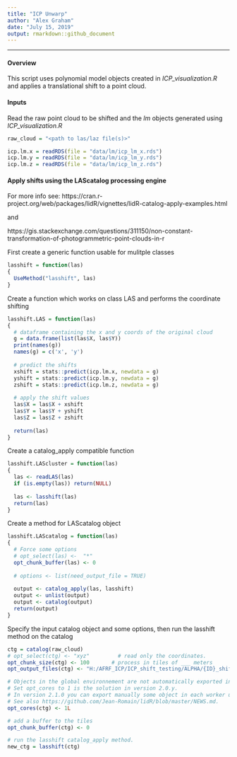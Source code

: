 ```yaml
---
title: "ICP Unwarp"
author: "Alex Graham"
date: "July 15, 2019"
output: rmarkdown::github_document
---
```


--------------------------------------------------------------------------------

#### Overview

This script uses polynomial model objects created in *ICP_visualization.R* and applies a translational shift to a point cloud. 

#### Inputs

Read the raw point cloud to be shifted and the *lm* objects generated using *ICP_visualization.R*
```r
raw_cloud = "<path to las/laz file(s)>"

icp.lm.x = readRDS(file = "data/lm/icp_lm_x.rds")
icp.lm.y = readRDS(file = "data/lm/icp_lm_y.rds")
icp.lm.z = readRDS(file = "data/lm/icp_lm_z.rds")
```

#### Apply shifts using the LAScatalog processing engine

For more info see: https://cran.r-project.org/web/packages/lidR/vignettes/lidR-catalog-apply-examples.html

and

https://gis.stackexchange.com/questions/311150/non-constant-transformation-of-photogrammetric-point-clouds-in-r

First create a generic function usable for mulitple classes
```r
lasshift = function(las)
{
  UseMethod("lasshift", las)
}
```

Create a function which works on class LAS and performs the coordinate shifting
```r
lasshift.LAS = function(las)
{
  # dataframe containing the x and y coords of the original cloud
  g = data.frame(list(las$X, las$Y))
  print(names(g))
  names(g) = c('x', 'y')
  
  # predict the shifts
  xshift = stats::predict(icp.lm.x, newdata = g)
  yshift = stats::predict(icp.lm.y, newdata = g)
  zshift = stats::predict(icp.lm.z, newdata = g)
  
  # apply the shift values 
  las$X = las$X + xshift
  las$Y = las$Y + yshift
  las$Z = las$Z + zshift
  
  return(las)
}
```

Create a catalog_apply compatible function
```r
lasshift.LAScluster = function(las)
{
  las <- readLAS(las)                        
  if (is.empty(las)) return(NULL)           
  
  las <- lasshift(las)
  return(las)
}
```

Create a method for LAScatalog object
```r
lasshift.LAScatalog = function(las)
{
  # Force some options
  # opt_select(las) <-  "*" 
  opt_chunk_buffer(las) <- 0
  
  # options <- list(need_output_file = TRUE)
  
  output <- catalog_apply(las, lasshift)
  output <- unlist(output)
  output <- catalog(output)
  return(output)
}
```

Specify the input catalog object and some options, then run the lasshift method on the catalog
```r
ctg = catalog(raw_cloud)
# opt_select(ctg) <- "xyz"         # read only the coordinates.
opt_chunk_size(ctg) <- 100       # process in tiles of ___ meters
opt_output_files(ctg) <- "H:/AFRF_ICP/ICP_shift_testing/ALPHA/{ID}_shifted"

# Objects in the global environnement are not automatically exported in each worker. 
# Set opt_cores to 1 is the solution in version 2.0.y. 
# In version 2.1.0 you can export manually some object in each worker using the package future. 
# See also https://github.com/Jean-Romain/lidR/blob/master/NEWS.md. 
opt_cores(ctg) <- 1L            

# add a buffer to the tiles
opt_chunk_buffer(ctg) <- 0       

# run the lasshift catalog_apply method. 
new_ctg = lasshift(ctg)
```



